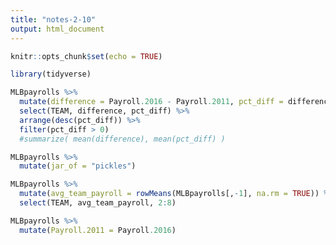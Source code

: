 ```yaml
---
title: "notes-2-10"
output: html_document
---
```


```r
knitr::opts_chunk$set(echo = TRUE)
```

```r
library(tidyverse)

MLBpayrolls %>%
  mutate(difference = Payroll.2016 - Payroll.2011, pct_diff = difference/Payroll.2011) %>%
  select(TEAM, difference, pct_diff) %>%
  arrange(desc(pct_diff)) %>%
  filter(pct_diff > 0)
  #summarize( mean(difference), mean(pct_diff) )
```

```r
MLBpayrolls %>%
  mutate(jar_of = "pickles")
```

```r
MLBpayrolls %>%
  mutate(avg_team_payroll = rowMeans(MLBpayrolls[,-1], na.rm = TRUE)) %>%
  select(TEAM, avg_team_payroll, 2:8)
```

```r
MLBpayrolls %>%
  mutate(Payroll.2011 = Payroll.2016)
```


